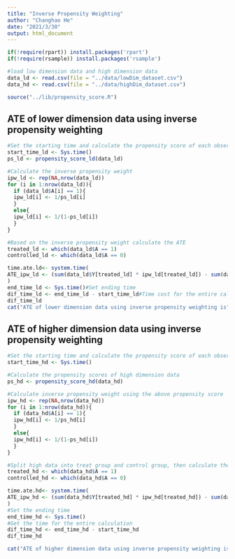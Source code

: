 ```yaml
---
title: "Inverse Propensity Weighting"
author: "Changhao He"
date: "2021/3/30"
output: html_document
---
```


```r
if(!require(rpart)) install.packages('rpart')
if(!require(rsample)) install.packages('rsample')
```

```r
#load low dimension data and high dimension data
data_ld <- read.csv(file = "../data/lowDim_dataset.csv")
data_hd <- read.csv(file = "../data/highDim_dataset.csv")
```


```r
source("../lib/propensity_score.R")
```

## ATE of lower dimension data using inverse propensity weighting

```r
#Set the starting time and calculate the propensity score of each observation in low dimension data
start_time_ld <- Sys.time()
ps_ld <- propensity_score_ld(data_ld)

#Calculate the inverse propensity weight
ipw_ld <- rep(NA,nrow(data_ld))
for (i in 1:nrow(data_ld)){
  if (data_ld$A[i] == 1){
  ipw_ld[i] <- 1/ps_ld[i]
  }
  else{
  ipw_ld[i] <- 1/(1-ps_ld[i])
  }
}

#Based on the inverse propensity weight calculate the ATE
treated_ld <- which(data_ld$A == 1)
controlled_ld <- which(data_ld$A == 0)

time.ate.ld<- system.time(
ATE_ipw_ld <- (sum(data_ld$Y[treated_ld] * ipw_ld[treated_ld]) - sum(data_ld$Y[controlled_ld] * ipw_ld[controlled_ld]))/nrow(data_ld)
)
end_time_ld <- Sys.time()#Set ending time
dif_time_ld <- end_time_ld - start_time_ld#Time cost for the entire calculation
dif_time_ld
cat("ATE of lower dimension data using inverse propensity weighting is",ATE_ipw_ld, "\n")
```


## ATE of higher dimension data using inverse propensity weighting

```r
#Set the starting time and calculate the propensity score of each observation in high dimension data
start_time_hd <- Sys.time()

#Calculate the propensity scores of high dimension data
ps_hd <- propensity_score_hd(data_hd)

#Calculate inverse propensity weight using the above propensity score
ipw_hd <- rep(NA,nrow(data_hd))
for (i in 1:nrow(data_hd)){
  if (data_hd$A[i] == 1){
  ipw_hd[i] <- 1/ps_hd[i]
  }
  else{
  ipw_hd[i] <- 1/(1-ps_hd[i])
  }
}

#Split high data into treat group and control group, then calculate the ATE using inverse propensity score
treated_hd <- which(data_hd$A == 1)
controlled_hd <- which(data_hd$A == 0)

time.ate.hd<- system.time(
ATE_ipw_hd <- (sum(data_hd$Y[treated_hd] * ipw_hd[treated_hd]) - sum(data_hd$Y[controlled_hd] * ipw_hd[controlled_hd]))/nrow(data_hd)
)
#Set the ending time
end_time_hd <- Sys.time()
#Get the time for the entire calculation
dif_time_hd <- end_time_hd - start_time_hd
dif_time_hd

cat("ATE of higher dimension data using inverse propensity weighting is",ATE_ipw_hd,"\n")
```



